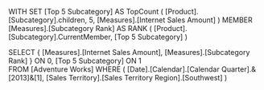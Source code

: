 WITH
SET [Top 5 Subcategory] AS
   TopCount (
       [Product].[Subcategory].children,
       5,
       [Measures].[Internet Sales Amount] 
   )
MEMBER [Measures].[Subcategory Rank] AS
    RANK ( 
       [Product].[Subcategory].CurrentMember, 
       [Top 5 Subcategory]
   )

SELECT
    { [Measures].[Internet Sales Amount],
      [Measures].[Subcategory Rank]
    } ON 0,
    [Top 5 Subcategory] ON 1	
FROM
    [Adventure Works]
WHERE
    ( [Date].[Calendar].[Calendar Quarter].&[2013]&[1],
      [Sales Territory].[Sales Territory Region].[Southwest] )